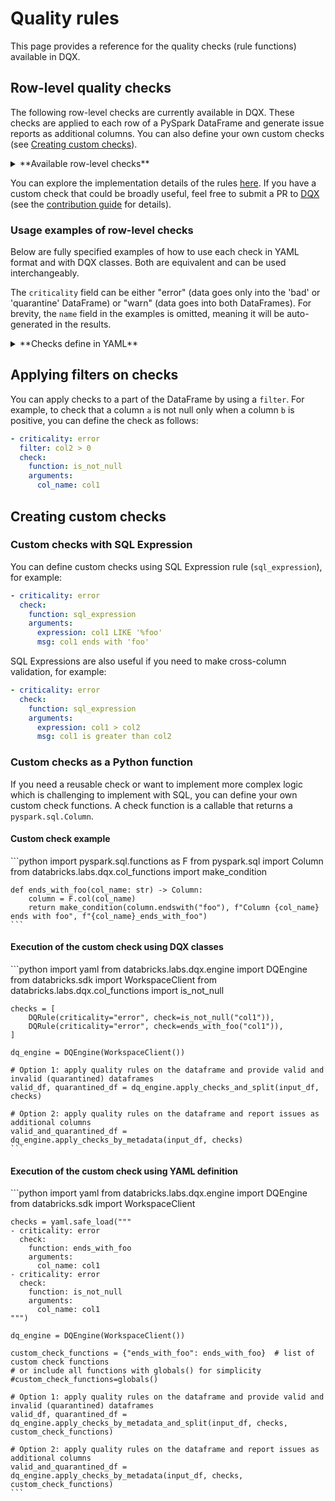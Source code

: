 
# Quality rules

This page provides a reference for the quality checks (rule functions) available in DQX.

## Row-level quality checks

The following row-level checks are currently available in DQX.
These checks are applied to each row of a PySpark DataFrame and generate issue reports as additional columns.
You can also define your own custom checks (see [Creating custom checks](#creating-custom-checks)).

<details style={{ backgroundColor: 'transparent', color: 'neutral' }}>
<summary>**Available row-level checks**</summary>
| Check                            | Description                                                                                                                                                                                                                        | Arguments                                                                                                                                                                                    |
| -------------------------------- | ---------------------------------------------------------------------------------------------------------------------------------------------------------------------------------------------------------------------------------- | -------------------------------------------------------------------------------------------------------------------------------------------------------------------------------------------- |
| is_not_null                      | Checks whether the values in the input column are not null.                                                                                                                                                                        | col_name: column name to check                                                                                                                                                               |
| is_not_empty                     | Checks whether the values in the input column are not empty (but may be null).                                                                                                                                                     | col_name: column name to check                                                                                                                                                               |
| is_not_null_and_not_empty        | Checks whether the values in the input column are not null and not empty.                                                                                                                                                          | col_name: column name to check; trim_strings: optional boolean flag to trim spaces from strings                                                                                              |
| is_in_list                       | Checks whether the values in the input column are present in the list of allowed values (null values are allowed).                                                                                                                 | col_name: column name to check; allowed: list of allowed values                                                                                                                              |
| is_not_null_and_is_in_list       | Checks whether the values in the input column are not null and present in the list of allowed values.                                                                                                                              | col_name: column name to check; allowed: list of allowed values                                                                                                                              |
| is_not_null_and_not_empty_array  | Checks whether the values in the array input column are not null and not empty.                                                                                                                                                    | col_name: column name to check                                                                                                                                                               |
| is_in_range                      | Checks whether the values in the input column are in the provided range (inclusive of both boundaries).                                                                                                                            | col_name: column name to check; min_limit: min limit as number, date, timestamp, column name or expression; max_limit: max limit as number, date, timestamp, column name or expression       |
| is_not_in_range                  | Checks whether the values in the input column are outside the provided range (inclusive of both boundaries).                                                                                                                       | col_name: column name to check; min_limit: min limit as number, date, timestamp, column name or expression; max_limit: max limit as number, date, timestamp, column name or expression       |
| is_not_less_than                 | Checks whether the values in the input column are not less than the provided limit.                                                                                                                                                | col_name: column name to check; limit: limit as number, date, timestamp, column name or expression                                                                                           |
| is_not_greater_than              | Checks whether the values in the input column are not greater than the provided limit.                                                                                                                                             | col_name: column name to check; limit: limit as number, date, timestamp, column name or expression                                                                                           |
| is_valid_date                    | Checks whether the values in the input column have valid date formats.                                                                                                                                                             | col_name: column name to check; date_format: optional date format (e.g. 'yyyy-mm-dd')                                                                                                        |
| is_valid_timestamp               | Checks whether the values in the input column have valid timestamp formats.                                                                                                                                                        | col_name: column name to check; timestamp_format: optional timestamp format (e.g. 'yyyy-mm-dd HH:mm:ss')                                                                                     |
| is_not_in_future                 | Checks whether the values in the input column contain a timestamp that is not in the future, where 'future' is defined as current_timestamp + offset (in seconds).                                                                 | col_name: column name to check; offset: offset to use; curr_timestamp: current timestamp, if not provided current_timestamp() function is used                                               |
| is_not_in_near_future            | Checks whether the values in the input column contain a timestamp that is not in the near future, where 'near future' is defined as greater than the current timestamp but less than the current_timestamp + offset (in seconds).  | col_name: column name to check; offset: offset to use; curr_timestamp: current timestamp, if not provided current_timestamp() function is used                                               |
| is_older_than_n_days             | Checks whether the values in one input column are at least N days older than the values in another column.                                                                                                                         | col_name: column name to check; days: number of days; curr_date: current date, if not provided current_date() function is used                                                               |
| is_older_than_col2_for_n_days    | Checks whether the values in one input column are at least N days older than the values in another column.                                                                                                                         | col_name1: first column name to check; col_name2: second column name to check; days: number of days                                                                                          |
| is_unique                        | Checks whether the values in the input column are unique and reports an issue for each row that contains a duplicate value. Null values are not considered duplicates, following the ANSI SQL standard.                            | col_name: column name to check: window_spec: optional window specification as a string or column object, you must handle NULLs correctly using coalesce() to prevent rows exclusion          |
| regex_match                      | Checks whether the values in the input column match a given regex.                                                                                                                                                                 | col_name: column name to check; regex: regex to check; negate: if the condition should be negated (true) or not                                                                              |
| sql_expression                   | Checks whether the values meet the condition provided as an SQL expression, e.g. a = 'str1', a > b                                                                                                                                 | expression: sql expression to check; msg: optional message to output; name: optional name of the resulting column; negate: if the condition should be negated                                |
</details>

You can explore the implementation details of the rules [here](https://github.com/databrickslabs/dqx/blob/main/src/databricks/labs/dqx/col_functions.py).
If you have a custom check that could be broadly useful, feel free to submit a PR to [DQX](https://github.com/databrickslabs/dqx) (see the [contribution guide](/docs/dev/contributing) for details).

### Usage examples of row-level checks

Below are fully specified examples of how to use each check in YAML format and with DQX classes. Both are equivalent and can be used interchangeably.

The `criticality` field can be either "error" (data goes only into the 'bad' or 'quarantine' DataFrame) or "warn" (data goes into both DataFrames).
For brevity, the `name` field in the examples is omitted, meaning it will be auto-generated in the results.

<details style={{ backgroundColor: 'transparent', color: 'neutral' }}>
<summary>**Checks define in YAML**</summary>
```yaml
# is_not_null check
- criticality: error
  check:
    function: is_not_null
    arguments:
      col_name: col1

# is_not_empty check
- criticality: error
  check:
    function: is_not_empty
    arguments:
      col_name: col1

# is_not_null_and_not_empty check
- criticality: error
  check:
    function: is_not_null_and_not_empty
    arguments:
      col_name: col1
      trim_strings: true

# is_in_list check
- criticality: error
  check:
    function: is_in_list
    arguments:
      col_name: col2
      allowed:
      - 1
      - 2
      - 3

# is_not_null_and_is_in_list check
- criticality: error
  check:
    function: is_not_null_and_is_in_list
    arguments:
      col_name: col2
      allowed:
      - 1
      - 2
      - 3

# is_not_null_and_not_empty_array check
- criticality: error
  check:
    function: is_not_null_and_not_empty_array
    arguments:
      col_name: col4

# is_in_range check
- criticality: error
  check:
    function: is_in_range
    arguments:
      col_name: col2
      min_limit: 1
      max_limit: 10
- criticality: error
  check:
    function: is_in_range
    arguments:
      col_name: col5
      min_limit: 2025-01-01
      max_limit: 2025-02-24
- criticality: error
  check:
    function: is_in_range
    arguments:
      col_name: col6
      min_limit: 2025-01-01 00:00:00
      max_limit: 2025-02-24 01:00:00
- criticality: error
  check:
    function: is_in_range
    arguments:
      col_name: col3
      min_limit: col2
      max_limit: col2 * 2

# is_not_in_range check
- criticality: error
  check:
    function: is_not_in_range
    arguments:
      col_name: col2
      min_limit: 11
      max_limit: 20
- criticality: error
  check:
    function: is_not_in_range
    arguments:
      col_name: col5
      min_limit: 2025-02-25
      max_limit: 2025-02-26
- criticality: error
  check:
    function: is_not_in_range
    arguments:
      col_name: col6
      min_limit: 2025-02-25 00:00:00
      max_limit: 2025-02-26 01:00:00
- criticality: error
  check:
    function: is_not_in_range
    arguments:
      col_name: col3
      min_limit: col2 + 10
      max_limit: col2 * 10

# is_not_less_than check
- criticality: error
  check:
    function: is_not_less_than
    arguments:
      col_name: col2
      limit: 0
- criticality: error
  check:
    function: is_not_less_than
    arguments:
      col_name: col5
      limit: 2025-01-01
- criticality: error
  check:
    function: is_not_less_than
    arguments:
      col_name: col6
      limit: 2025-01-01 01:00:00
- criticality: error
  check:
    function: is_not_less_than
    arguments:
      col_name: col3
      limit: col2 - 10

# is_not_greater_than check
- criticality: error
  check:
    function: is_not_greater_than
    arguments:
      col_name: col2
      limit: 10
- criticality: error
  check:
    function: is_not_greater_than
    arguments:
      col_name: col5
      limit: 2025-03-01
- criticality: error
  check:
    function: is_not_greater_than
    arguments:
      col_name: col6
      limit: 2025-03-24 01:00:00
- criticality: error
  check:
    function: is_not_greater_than
    arguments:
      col_name: col3
      limit: col2 + 10

# is_valid_date check
- criticality: error
  check:
    function: is_valid_date
    arguments:
      col_name: col5
- criticality: error
  name: col5_is_not_valid_date2
  check:
    function: is_valid_date
    arguments:
      col_name: col5
      date_format: yyyy-MM-dd

# is_valid_timestamp check
- criticality: error
  check:
    function: is_valid_timestamp
    arguments:
      col_name: col6
      timestamp_format: yyyy-MM-dd HH:mm:ss
- criticality: error
  name: col6_is_not_valid_timestamp2
  check:
    function: is_valid_timestamp
    arguments:
      col_name: col6

# is_not_in_future check
- criticality: error
  check:
    function: is_not_in_future
    arguments:
      col_name: col6
      offset: 86400

# is_not_in_near_future check
- criticality: error
  check:
    function: is_not_in_near_future
    arguments:
      col_name: col6
      offset: 36400

# is_older_than_n_days check
- criticality: error
  check:
    function: is_older_than_n_days
    arguments:
      col_name: col5
      days: 10000

# is_older_than_col2_for_n_days check
- criticality: error
  check:
    function: is_older_than_col2_for_n_days
    arguments:
      col_name1: col5
      col_name2: col6
      days: 2

# is_unique check
- criticality: error
  check:
    function: is_unique
    arguments:
      col_name: col1

# is_unique check with custom window
# default value for NULL in the time column of the window spec must be provided using coalesce() to prevent rows exclusion!
- criticality: error
  name: col1_is_not_unique2
  check:
    function: is_unique
    arguments:
      col_name: col1
      window_spec: window(coalesce(col6, '1970-01-01'), '10 minutes')

# regex_match check
- criticality: error
  check:
    function: regex_match
    arguments:
      col_name: col2
      regex: '[0-9]+'
      negate: false

# sql_expression check
- criticality: error
  check:
    function: sql_expression
    arguments:
      expression: col3 > col2 and col3 < 10
      msg: col3 is greater than col2 and col3 less than 10
      name: custom_output_name
      negate: false
```
</details>

<details style={{ backgroundColor: 'transparent', color: 'neutral' }}>
<summary>**Checks defined using DQX classes**</summary>
```python
from databricks.labs.dqx.col_functions import *
from datetime import datetime

checks = [
    DQRule(
        criticality="error",
        check=is_not_null("col1")
    ),
    DQRule(
        criticality="error",
        check=is_not_empty("col1")
    ),
    DQRule(
        criticality="error",
        check=is_not_null_and_not_empty("col1", trim_strings=True)
    ),
    DQRule(
        criticality="error",
        check=is_in_list("col2", [1, 2, 3])
    ),
    DQRule(
        criticality="error",
        check=is_not_null_and_is_in_list("col2", [1, 2, 3])
    ),
    DQRule(
        criticality="error",
        check=is_not_null_and_not_empty_array("col4")
    ),
    DQRule(
        criticality="error",
        check=is_in_range("col2", min_limit=1, max_limit=10)
    ),
    DQRule(
        criticality="error",
        check=is_in_range("col5", min_limit=datetime(2025, 1, 1).date(), max_limit=datetime(2025, 2, 24).date())
    ),
    DQRule(
        criticality="error",
        check=is_in_range("col6", min_limit=datetime(2025, 1, 1, 0, 0, 0), max_limit=datetime(2025, 2, 24, 1, 0, 0))
    ),
    DQRule(
        criticality="error",
        check=is_in_range("col3", min_limit="col2", max_limit="col2 * 2")
    ),
    DQRule(
        criticality="error",
        check=is_not_in_range("col2", min_limit=11, max_limit=20)
    ),
    DQRule(
        criticality="error",
        check=is_not_in_range("col5", min_limit=datetime(2025, 2, 25).date(), max_limit=datetime(2025, 2, 26).date())
    ),
    DQRule(
        criticality="error",
        check=is_not_in_range("col6", min_limit=datetime(2025, 2, 25, 0, 0, 0), max_limit=datetime(2025, 2, 26, 1, 0, 0))
    ),
    DQRule(
        criticality="error",
        check=is_not_in_range("col3", min_limit="col2 + 10", max_limit="col2 * 10")
    ),
    DQRule(
        criticality="error",
        check=is_not_less_than("col2", limit=0)
    ),
    DQRule(
        criticality="error",
        check=is_not_less_than("col5", limit=datetime(2025, 1, 1).date())
    ),
    DQRule(
        criticality="error",
        check=is_not_less_than("col6", limit=datetime(2025, 1, 1, 1, 0, 0))
    ),
    DQRule(
        criticality="error",
        check=is_not_less_than("col3", limit="col2 - 10")
    ),
    DQRule(
        criticality="error",
        check=is_not_greater_than("col2", limit=10)
    ),
    DQRule(
        criticality="error",
        check=is_not_greater_than("col5", limit=datetime(2025, 3, 1).date())
    ),
    DQRule(
        criticality="error",
        check=is_not_greater_than("col6", limit=datetime(2025, 3, 24, 1, 0, 0))
    ),
    DQRule(
        criticality="error",
        check=is_not_greater_than("col3", limit="col2 + 10")
    ),
    DQRule(
        criticality="error",
        check=is_valid_date("col5")
    ),
    DQRule(
        criticality="error",
        check=is_valid_date("col5", date_format="yyyy-MM-dd"),
        name="col5_is_not_valid_date2"
    ),
    DQRule(
        criticality="error",
        check=is_valid_timestamp("col6")
    ),
    DQRule(
        criticality="error",
        check=is_valid_timestamp("col6", timestamp_format="yyyy-MM-dd HH:mm:ss"),
        name="col6_is_not_valid_timestamp2"
    ),
    DQRule(
        criticality="error",
        check=is_not_in_future("col6", offset=86400)
    ),
    DQRule(
        criticality="error",
        check=is_not_in_near_future("col6", offset=36400)
    ),
    DQRule(
        criticality="error",
        check=is_older_than_n_days("col5", days=10000)
    ),
    DQRule(
        criticality="error",
        check=is_older_than_col2_for_n_days("col5", "col6", days=2)
    ),
    DQRule(
        criticality="error",
        check=is_unique("col1")
    ),
    DQRule(
        criticality="error",
        name="col1_is_not_unique2",
        # default value for NULL in the time column of the window spec must be provided using coalesce() to prevent rows exclusion!
        check=is_unique("col1", window_spec=F.window(F.coalesce(F.col("col6"), F.lit(datetime(1970, 1, 1))), "10 minutes"))
    ),
    DQRule(
        criticality="error",
        check=regex_match("col2", regex="[0-9]+", negate=False)
    ),
    DQRule(
        criticality="error",
        check=sql_expression(
            expression="col3 > col2 and col3 < 10",
            msg="col3 is greater than col2 and col3 less than 10",
            name="custom_output_name",
            negate=False
        )
    ),
]
```
</details>

## Applying filters on checks

You can apply checks to a part of the DataFrame by using a `filter`.
For example, to check that a column `a` is not null only when a column `b` is positive, you can define the check as follows:
```yaml
- criticality: error
  filter: col2 > 0
  check:
    function: is_not_null
    arguments:
      col_name: col1
```

## Creating custom checks

### Custom checks with SQL Expression

You can define custom checks using SQL Expression rule (`sql_expression`),
for example:
```yaml
- criticality: error
  check:
    function: sql_expression
    arguments:
      expression: col1 LIKE '%foo'
      msg: col1 ends with 'foo'
```

SQL Expressions are also useful if you need to make cross-column validation, for example:
```yaml
- criticality: error
  check:
    function: sql_expression
    arguments:
      expression: col1 > col2
      msg: col1 is greater than col2
```

### Custom checks as a Python function

If you need a reusable check or want to implement more complex logic which is challenging to implement with SQL, you can define your own custom check functions.
A check function is a callable that returns a `pyspark.sql.Column`.

#### Custom check example

<Tabs>
  <TabItem value="Python" label="Python" default>
    ```python
    import pyspark.sql.functions as F
    from pyspark.sql import Column
    from databricks.labs.dqx.col_functions import make_condition

    def ends_with_foo(col_name: str) -> Column:
        column = F.col(col_name)
        return make_condition(column.endswith("foo"), f"Column {col_name} ends with foo", f"{col_name}_ends_with_foo")
    ```
  </TabItem>
</Tabs>

#### Execution of the custom check using DQX classes

<Tabs>
  <TabItem value="Python" label="Python" default>
    ```python
    import yaml
    from databricks.labs.dqx.engine import DQEngine
    from databricks.sdk import WorkspaceClient
    from databricks.labs.dqx.col_functions import is_not_null

    checks = [
        DQRule(criticality="error", check=is_not_null("col1")),
        DQRule(criticality="error", check=ends_with_foo("col1")),
    ]

    dq_engine = DQEngine(WorkspaceClient())

    # Option 1: apply quality rules on the dataframe and provide valid and invalid (quarantined) dataframes
    valid_df, quarantined_df = dq_engine.apply_checks_and_split(input_df, checks)

    # Option 2: apply quality rules on the dataframe and report issues as additional columns
    valid_and_quarantined_df = dq_engine.apply_checks_by_metadata(input_df, checks)
    ```
  </TabItem>
</Tabs>

#### Execution of the custom check using YAML definition

<Tabs>
  <TabItem value="Python" label="Python" default>
    ```python
    import yaml
    from databricks.labs.dqx.engine import DQEngine
    from databricks.sdk import WorkspaceClient

    checks = yaml.safe_load("""
    - criticality: error
      check:
        function: ends_with_foo
        arguments:
          col_name: col1
    - criticality: error
      check:
        function: is_not_null
        arguments:
          col_name: col1
    """)

    dq_engine = DQEngine(WorkspaceClient())

    custom_check_functions = {"ends_with_foo": ends_with_foo}  # list of custom check functions
    # or include all functions with globals() for simplicity
    #custom_check_functions=globals()

    # Option 1: apply quality rules on the dataframe and provide valid and invalid (quarantined) dataframes
    valid_df, quarantined_df = dq_engine.apply_checks_by_metadata_and_split(input_df, checks, custom_check_functions)

    # Option 2: apply quality rules on the dataframe and report issues as additional columns
    valid_and_quarantined_df = dq_engine.apply_checks_by_metadata(input_df, checks, custom_check_functions)
    ```
  </TabItem>
</Tabs>

